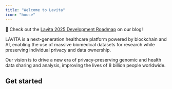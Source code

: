 ```yaml
---
title: "Welcome to Lavita"
icon: "house"
---
```


<Tip>🚀 Check out the [Lavita 2025 Development Roadmap](https://lavita-ai.medium.com/lavita-2025-development-roadmap-353e6ef2c88f) on our blog!</Tip>

LAVITA is a next-generation healthcare platform powered by blockchain and AI, enabling the use of massive biomedical datasets for research while preserving individual privacy and data ownership.

Our vision is to drive a new era of privacy-preserving genomic and health data sharing and analysis, improving the lives of 8 billion people worldwide.

## Get started

<CardGroup cols={2}>
  <Card title="Medical Evaluation Sphere" icon="sparkles" href="https://docs.lavita.ai/eval-sphere/introduction" />

  <Card title="Lavita AI Jobs" icon="sparkles" href="https://docs.lavita.ai/ai-jobs/setup" />
</CardGroup>
